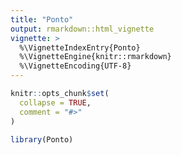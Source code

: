 ```yaml
---
title: "Ponto"
output: rmarkdown::html_vignette
vignette: >
  %\VignetteIndexEntry{Ponto}
  %\VignetteEngine{knitr::rmarkdown}
  %\VignetteEncoding{UTF-8}
---
```


```r
knitr::opts_chunk$set(
  collapse = TRUE,
  comment = "#>"
)
```

```r
library(Ponto)
```
